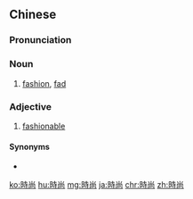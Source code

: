 {{also|时尚}}
==Chinese==
{{zh-forms|s=时尚}}

===Pronunciation===
{{zh-pron
|m=shíshàng
|c=si4 soeng6
|mn=sî-siōng
|w=3zr zaan
|cat=n,a
}}

===Noun===
{{zh-noun}}

# [[fashion]], [[fad]]

===Adjective===
{{zh-adj}}

# [[fashionable]]

====Synonyms====
* {{zh-l|時裝}}

[[ko:時尚]]
[[hu:時尚]]
[[mg:時尚]]
[[ja:時尚]]
[[chr:時尚]]
[[zh:時尚]]